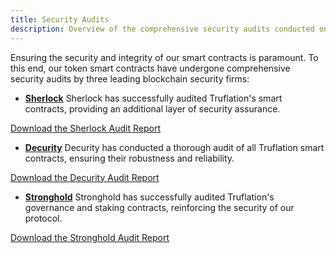 ---
title: Security Audits
description: Overview of the comprehensive security audits conducted on Truflation's smart contracts.
---

Ensuring the security and integrity of our smart contracts is paramount. To this end, our token smart contracts have undergone comprehensive security audits by three leading blockchain security firms:

- **[Sherlock](https://www.sherlock.xyz)**
  Sherlock has successfully audited Truflation's smart contracts, providing an additional layer of security assurance.

[Download the Sherlock Audit Report](https://raw.githubusercontent.com/trufnetwork/truf-token/main/docs/security-audits/Sherlock_Truflation_Audit_Report.pdf)

- **[Decurity](https://www.decurity.io)**
  Decurity has conducted a thorough audit of all Truflation smart contracts, ensuring their robustness and reliability.

[Download the Decurity Audit Report](https://raw.githubusercontent.com/trufnetwork/truf-token/main/docs/security-audits/Decurity_Truflation_Audit_Report.pdf)

- **[Stronghold](https://github.com/strongholdsec/audits/blob/main/Truflation/TruflationContracts/Truflation%20Contracts%20Security%20Audit%20Report.pdf)**
  Stronghold has successfully audited Truflation's governance and staking contracts, reinforcing the security of our protocol.

[Download the Stronghold Audit Report](https://raw.githubusercontent.com/trufnetwork/truf-token/main/docs/security-audits/Stronghold_Truflation_Audit_Report.pdf)
